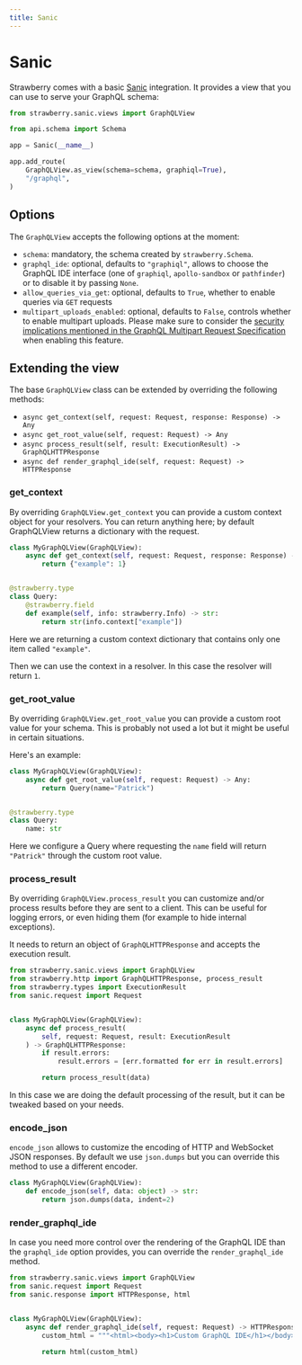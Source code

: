 ```yaml
---
title: Sanic
---
```


# Sanic

Strawberry comes with a basic [Sanic](https://github.com/sanic-org/sanic)
integration. It provides a view that you can use to serve your GraphQL schema:

```python
from strawberry.sanic.views import GraphQLView

from api.schema import Schema

app = Sanic(__name__)

app.add_route(
    GraphQLView.as_view(schema=schema, graphiql=True),
    "/graphql",
)
```

## Options

The `GraphQLView` accepts the following options at the moment:

- `schema`: mandatory, the schema created by `strawberry.Schema`.
- `graphql_ide`: optional, defaults to `"graphiql"`, allows to choose the
  GraphQL IDE interface (one of `graphiql`, `apollo-sandbox` or `pathfinder`) or
  to disable it by passing `None`.
- `allow_queries_via_get`: optional, defaults to `True`, whether to enable
  queries via `GET` requests
- `multipart_uploads_enabled`: optional, defaults to `False`, controls whether
  to enable multipart uploads. Please make sure to consider the
  [security implications mentioned in the GraphQL Multipart Request Specification](https://github.com/jaydenseric/graphql-multipart-request-spec/blob/master/readme.md#security)
  when enabling this feature.

## Extending the view

The base `GraphQLView` class can be extended by overriding the following
methods:

- `async get_context(self, request: Request, response: Response) -> Any`
- `async get_root_value(self, request: Request) -> Any`
- `async process_result(self, result: ExecutionResult) -> GraphQLHTTPResponse`
- `async def render_graphql_ide(self, request: Request) -> HTTPResponse`

### get_context

By overriding `GraphQLView.get_context` you can provide a custom context object
for your resolvers. You can return anything here; by default GraphQLView returns
a dictionary with the request.

```python
class MyGraphQLView(GraphQLView):
    async def get_context(self, request: Request, response: Response) -> Any:
        return {"example": 1}


@strawberry.type
class Query:
    @strawberry.field
    def example(self, info: strawberry.Info) -> str:
        return str(info.context["example"])
```

Here we are returning a custom context dictionary that contains only one item
called `"example"`.

Then we can use the context in a resolver. In this case the resolver will return
`1`.

### get_root_value

By overriding `GraphQLView.get_root_value` you can provide a custom root value
for your schema. This is probably not used a lot but it might be useful in
certain situations.

Here's an example:

```python
class MyGraphQLView(GraphQLView):
    async def get_root_value(self, request: Request) -> Any:
        return Query(name="Patrick")


@strawberry.type
class Query:
    name: str
```

Here we configure a Query where requesting the `name` field will return
`"Patrick"` through the custom root value.

### process_result

By overriding `GraphQLView.process_result` you can customize and/or process
results before they are sent to a client. This can be useful for logging errors,
or even hiding them (for example to hide internal exceptions).

It needs to return an object of `GraphQLHTTPResponse` and accepts the execution
result.

```python
from strawberry.sanic.views import GraphQLView
from strawberry.http import GraphQLHTTPResponse, process_result
from strawberry.types import ExecutionResult
from sanic.request import Request


class MyGraphQLView(GraphQLView):
    async def process_result(
        self, request: Request, result: ExecutionResult
    ) -> GraphQLHTTPResponse:
        if result.errors:
            result.errors = [err.formatted for err in result.errors]

        return process_result(data)
```

In this case we are doing the default processing of the result, but it can be
tweaked based on your needs.

### encode_json

`encode_json` allows to customize the encoding of HTTP and WebSocket JSON
responses. By default we use `json.dumps` but you can override this method to
use a different encoder.

```python
class MyGraphQLView(GraphQLView):
    def encode_json(self, data: object) -> str:
        return json.dumps(data, indent=2)
```

### render_graphql_ide

In case you need more control over the rendering of the GraphQL IDE than the
`graphql_ide` option provides, you can override the `render_graphql_ide` method.

```python
from strawberry.sanic.views import GraphQLView
from sanic.request import Request
from sanic.response import HTTPResponse, html


class MyGraphQLView(GraphQLView):
    async def render_graphql_ide(self, request: Request) -> HTTPResponse:
        custom_html = """<html><body><h1>Custom GraphQL IDE</h1></body></html>"""

        return html(custom_html)
```